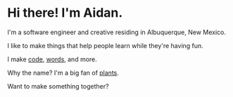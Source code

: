 
# Hi there! I'm Aidan.

I'm a software engineer and creative residing in Albuquerque, New Mexico.

I like to make things that help people learn while they're having fun.

I make [code](https://github.com/SnailBones), [words](https://medium.com/@snailbones), and <ScrollLink to="#portfolio">more</ScrollLink>.

Why the name? I'm a big fan of [plants](https://www.inaturalist.org/observations/29496000).

Want to <ScrollLink to="#contact-form">make something together?</ScrollLink>
